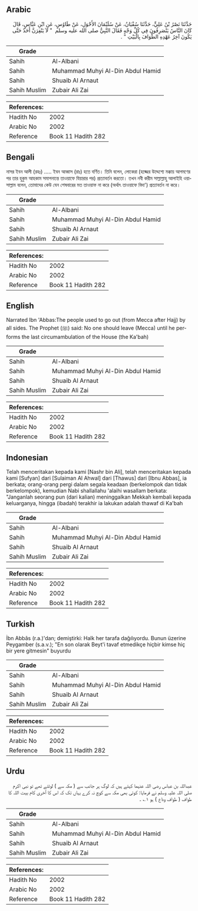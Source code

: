 ## Arabic


<div dir="rtl" lang="ar" style={{fontSize:'larger',backgroundColor:'#f8f9fa',padding:20}}>
حَدَّثَنَا نَصْرُ بْنُ عَلِيٍّ، حَدَّثَنَا سُفْيَانُ، عَنْ سُلَيْمَانَ الأَحْوَلِ، عَنْ طَاوُسٍ، عَنِ ابْنِ عَبَّاسٍ، قَالَ كَانَ النَّاسُ يَنْصَرِفُونَ فِي كُلِّ وَجْهٍ فَقَالَ النَّبِيُّ صلى الله عليه وسلم ‏ "‏ لاَ يَنْفِرَنَّ أَحَدٌ حَتَّى يَكُونَ آخِرُ عَهْدِهِ الطَّوَافَ بِالْبَيْتِ ‏"‏ ‏.‏
</div>
<div style={{backgroundColor:'#f8f9fa',padding:20, marginBottom: 10}}><table> <thead> <tr> <th>Grade</th> <th></th> </tr> </thead> <tbody> <tr><td>Sahih</td><td>Al-Albani</td></tr><tr><td>Sahih</td><td>Muhammad Muhyi Al-Din Abdul Hamid</td></tr><tr><td>Sahih</td><td>Shuaib Al Arnaut</td></tr><tr><td>Sahih Muslim</td><td>Zubair Ali Zai</td></tr></tbody></table><table> <thead> <tr> <th>References:</th> <th></th> </tr> </thead> <tbody><tr><td>Hadith No</td><td>2002</td></tr><tr><td>Arabic No</td><td>2002</td></tr><tr><td>Reference</td><td>Book 11 Hadith 282</td></tr></tbody></table></div>

## Bengali


<div dir="ltr" lang="bn" style={{fontSize:'larger',backgroundColor:'#f8f9fa',padding:20}}>
নাসর ইবন আলী (রহঃ) ..... ইবন আব্বাস (রাঃ) হতে বর্ণিত। তিনি বলেন, লোকেরা (হজ্জের উদ্দেশ্যে মক্কায় আগমণের পর তার হুকুম আহকাম সমাপনান্তে তাওয়াফে যিয়ারার পর) প্রত্যাবর্তন করতো। তখন নবী করীম সাল্লাল্লাহু আলাইহি ওয়াসাল্লাম বলেন, তোমাদের কেউ যেন শেষবারের মত তাওয়াফ না করে (অর্থাৎ তাওয়াফে বিদা') প্রত্যাবর্তন না করে।
</div>
<div style={{backgroundColor:'#f8f9fa',padding:20, marginBottom: 10}}><table> <thead> <tr> <th>Grade</th> <th></th> </tr> </thead> <tbody> <tr><td>Sahih</td><td>Al-Albani</td></tr><tr><td>Sahih</td><td>Muhammad Muhyi Al-Din Abdul Hamid</td></tr><tr><td>Sahih</td><td>Shuaib Al Arnaut</td></tr><tr><td>Sahih Muslim</td><td>Zubair Ali Zai</td></tr></tbody></table><table> <thead> <tr> <th>References:</th> <th></th> </tr> </thead> <tbody><tr><td>Hadith No</td><td>2002</td></tr><tr><td>Arabic No</td><td>2002</td></tr><tr><td>Reference</td><td>Book 11 Hadith 282</td></tr></tbody></table></div>

## English


<div dir="ltr" lang="en" style={{fontSize:'larger',backgroundColor:'#f8f9fa',padding:20}}>
Narrated Ibn 'Abbas:The people used to go out (from Mecca after Hajj) by all sides. The Prophet (ﷺ) said: No one should leave (Mecca) until he performs the last circumambulation of the House (the Ka'bah)
</div>
<div style={{backgroundColor:'#f8f9fa',padding:20, marginBottom: 10}}><table> <thead> <tr> <th>Grade</th> <th></th> </tr> </thead> <tbody> <tr><td>Sahih</td><td>Al-Albani</td></tr><tr><td>Sahih</td><td>Muhammad Muhyi Al-Din Abdul Hamid</td></tr><tr><td>Sahih</td><td>Shuaib Al Arnaut</td></tr><tr><td>Sahih Muslim</td><td>Zubair Ali Zai</td></tr></tbody></table><table> <thead> <tr> <th>References:</th> <th></th> </tr> </thead> <tbody><tr><td>Hadith No</td><td>2002</td></tr><tr><td>Arabic No</td><td>2002</td></tr><tr><td>Reference</td><td>Book 11 Hadith 282</td></tr></tbody></table></div>

## Indonesian


<div dir="ltr" lang="id" style={{fontSize:'larger',backgroundColor:'#f8f9fa',padding:20}}>
Telah menceritakan kepada kami [Nashr bin Ali], telah menceritakan kepada kami [Sufyan] dari [Sulaiman Al Ahwal] dari [Thawus] dari [Ibnu Abbas], ia berkata; orang-orang pergi dalam segala keadaan (berkelompok dan tidak berkelompok), kemudian Nabi shallallahu 'alaihi wasallam berkata: "Janganlah seorang pun (dari kalian) meninggalkan Mekkah kembali kepada keluarganya, hingga (ibadah) terakhir ia lakukan adalah thawaf di Ka'bah
</div>
<div style={{backgroundColor:'#f8f9fa',padding:20, marginBottom: 10}}><table> <thead> <tr> <th>Grade</th> <th></th> </tr> </thead> <tbody> <tr><td>Sahih</td><td>Al-Albani</td></tr><tr><td>Sahih</td><td>Muhammad Muhyi Al-Din Abdul Hamid</td></tr><tr><td>Sahih</td><td>Shuaib Al Arnaut</td></tr><tr><td>Sahih Muslim</td><td>Zubair Ali Zai</td></tr></tbody></table><table> <thead> <tr> <th>References:</th> <th></th> </tr> </thead> <tbody><tr><td>Hadith No</td><td>2002</td></tr><tr><td>Arabic No</td><td>2002</td></tr><tr><td>Reference</td><td>Book 11 Hadith 282</td></tr></tbody></table></div>

## Turkish


<div dir="ltr" lang="tr" style={{fontSize:'larger',backgroundColor:'#f8f9fa',padding:20}}>
İbn Abbâs (r.a.)'dan; demiştirki: Halk her tarafa dağılıyordu. Bunun üzerine Peygamber (s.a.v.); "En son olarak Beyt'i tavaf etmedikçe hiçbir kimse hiç bir yere gitmesin" buyurdu
</div>
<div style={{backgroundColor:'#f8f9fa',padding:20, marginBottom: 10}}><table> <thead> <tr> <th>Grade</th> <th></th> </tr> </thead> <tbody> <tr><td>Sahih</td><td>Al-Albani</td></tr><tr><td>Sahih</td><td>Muhammad Muhyi Al-Din Abdul Hamid</td></tr><tr><td>Sahih</td><td>Shuaib Al Arnaut</td></tr><tr><td>Sahih Muslim</td><td>Zubair Ali Zai</td></tr></tbody></table><table> <thead> <tr> <th>References:</th> <th></th> </tr> </thead> <tbody><tr><td>Hadith No</td><td>2002</td></tr><tr><td>Arabic No</td><td>2002</td></tr><tr><td>Reference</td><td>Book 11 Hadith 282</td></tr></tbody></table></div>

## Urdu


<div dir="rtl" lang="ur" style={{fontSize:'larger',backgroundColor:'#f8f9fa',padding:20}}>
عبداللہ بن عباس رضی اللہ عنہما کہتے ہیں کہ لوگ ہر جانب سے ( مکہ سے ) لوٹتے تھے تو نبی اکرم صلی اللہ علیہ وسلم نے فرمایا: کوئی بھی مکہ سے کوچ نہ کرے یہاں تک کہ اس کا آخری کام بیت اللہ کا طواف ( طواف وداع ) ہو ۱؎ ۔
</div>
<div style={{backgroundColor:'#f8f9fa',padding:20, marginBottom: 10}}><table> <thead> <tr> <th>Grade</th> <th></th> </tr> </thead> <tbody> <tr><td>Sahih</td><td>Al-Albani</td></tr><tr><td>Sahih</td><td>Muhammad Muhyi Al-Din Abdul Hamid</td></tr><tr><td>Sahih</td><td>Shuaib Al Arnaut</td></tr><tr><td>Sahih Muslim</td><td>Zubair Ali Zai</td></tr></tbody></table><table> <thead> <tr> <th>References:</th> <th></th> </tr> </thead> <tbody><tr><td>Hadith No</td><td>2002</td></tr><tr><td>Arabic No</td><td>2002</td></tr><tr><td>Reference</td><td>Book 11 Hadith 282</td></tr></tbody></table></div>